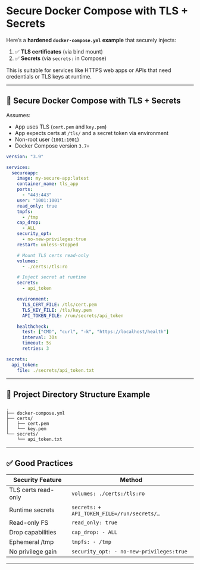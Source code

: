 # Secure Docker Compose with TLS + Secrets

Here’s a **hardened `docker-compose.yml` example** that securely injects:

1. ✅ **TLS certificates** (via bind mount)
2. ✅ **Secrets** (via `secrets:` in Compose)

This is suitable for services like HTTPS web apps or APIs that need credentials or TLS keys at runtime.

---

## 🔐 **Secure Docker Compose with TLS + Secrets**

Assumes:

* App uses TLS (`cert.pem` and `key.pem`)
* App expects certs at `/tls/` and a secret token via environment
* Non-root user (`1001:1001`)
* Docker Compose version `3.7+`

```yaml
version: "3.9"

services:
  secureapp:
    image: my-secure-app:latest
    container_name: tls_app
    ports:
      - "443:443"
    user: "1001:1001"
    read_only: true
    tmpfs:
      - /tmp
    cap_drop:
      - ALL
    security_opt:
      - no-new-privileges:true
    restart: unless-stopped

    # Mount TLS certs read-only
    volumes:
      - ./certs:/tls:ro

    # Inject secret at runtime
    secrets:
      - api_token

    environment:
      TLS_CERT_FILE: /tls/cert.pem
      TLS_KEY_FILE: /tls/key.pem
      API_TOKEN_FILE: /run/secrets/api_token

    healthcheck:
      test: ["CMD", "curl", "-k", "https://localhost/health"]
      interval: 30s
      timeout: 5s
      retries: 3

secrets:
  api_token:
    file: ./secrets/api_token.txt
```

---

## 📁 Project Directory Structure Example

```
.
├── docker-compose.yml
├── certs/
│   ├── cert.pem
│   └── key.pem
└── secrets/
    └── api_token.txt
```

---

## ✅ Good Practices

| Security Feature    | Method                                       |
| ------------------- | -------------------------------------------- |
| TLS certs read-only | `volumes: ./certs:/tls:ro`                   |
| Runtime secrets     | `secrets:` + `API_TOKEN_FILE=/run/secrets/…` |
| Read-only FS        | `read_only: true`                            |
| Drop capabilities   | `cap_drop: - ALL`                            |
| Ephemeral /tmp      | `tmpfs: - /tmp`                              |
| No privilege gain   | `security_opt: - no-new-privileges:true`     |

---

